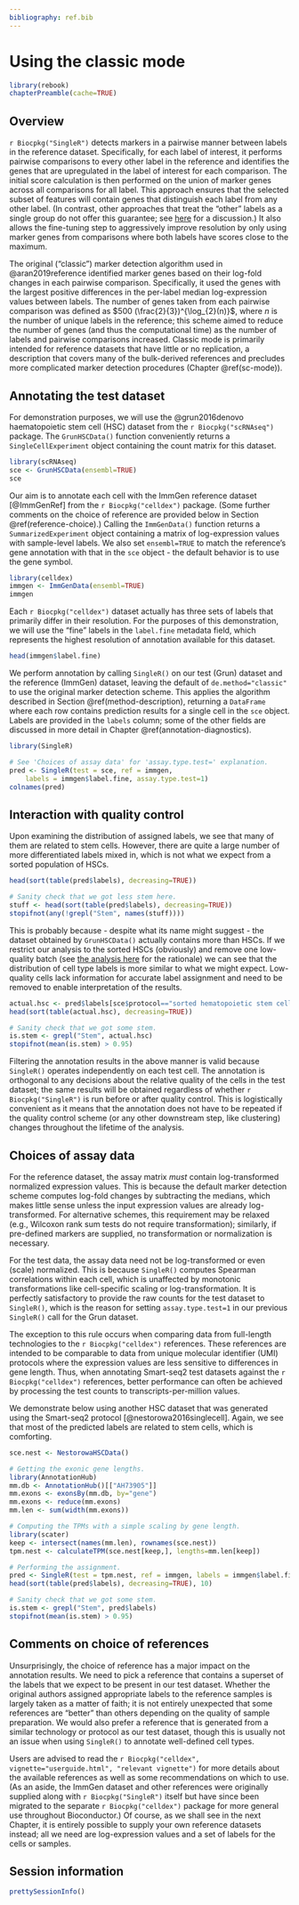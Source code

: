 ```yaml
---
bibliography: ref.bib
---
```


# Using the classic mode {#classic-mode}

```r
library(rebook)
chapterPreamble(cache=TRUE)
```

## Overview

`r Biocpkg("SingleR")` detects markers in a pairwise manner between labels in the reference dataset.
Specifically, for each label of interest, it performs pairwise comparisons to every other label in the reference
and identifies the genes that are upregulated in the label of interest for each comparison.
The initial score calculation is then performed on the union of marker genes across all comparisons for all label.
This approach ensures that the selected subset of features will contain genes that distinguish each label from any other label.
(In contrast, other approaches that treat the "other" labels as a single group do not offer this guarantee;
see [here](https://osca.bioconductor.org/marker-detection.html#standard-application) for a discussion.)
It also allows the fine-tuning step to aggressively improve resolution by only using marker genes 
from comparisons where both labels have scores close to the maximum.

The original ("classic") marker detection algorithm used in @aran2019reference identified marker genes 
based on their log-fold changes in each pairwise comparison.
Specifically, it used the genes with the largest positive differences in the per-label median log-expression values between labels.
The number of genes taken from each pairwise comparison was defined as $500 (\frac{2}{3})^{\log_{2}(n)}$,
where $n$ is the number of unique labels in the reference;
this scheme aimed to reduce the number of genes (and thus the computational time) as the number of labels and pairwise comparisons increased.
Classic mode is primarily intended for reference datasets that have little or no replication,
a description that covers many of the bulk-derived references 
and precludes more complicated marker detection procedures (Chapter \@ref(sc-mode)).

## Annotating the test dataset

For demonstration purposes, we will use the @grun2016denovo haematopoietic stem cell (HSC)
dataset from the `r Biocpkg("scRNAseq")` package.
The `GrunHSCData()` function conveniently returns a `SingleCellExperiment` 
object containing the count matrix for this dataset.

```r
library(scRNAseq)
sce <- GrunHSCData(ensembl=TRUE)
sce
```

Our aim is to annotate each cell with the ImmGen reference dataset [@ImmGenRef] from the `r Biocpkg("celldex")` package.
(Some further comments on the choice of reference are provided below in Section \@ref(reference-choice).)
Calling the `ImmGenData()` function returns a `SummarizedExperiment` object 
containing a matrix of log-expression values with sample-level labels.
We also set `ensembl=TRUE` to match the reference's gene annotation with that in the `sce` object -
the default behavior is to use the gene symbol.

```r
library(celldex)
immgen <- ImmGenData(ensembl=TRUE)
immgen
```

Each `r Biocpkg("celldex")` dataset actually has three sets of labels that primarily differ in their resolution.
For the purposes of this demonstration, we will use the "fine" labels in the `label.fine` metadata field,
which represents the highest resolution of annotation available for this dataset.

```r
head(immgen$label.fine)
```

We perform annotation by calling `SingleR()` on our test (Grun) dataset and the reference (ImmGen) dataset,
leaving the default of `de.method="classic"` to use the original marker detection scheme.
This applies the algorithm described in Section \@ref(method-description),
returning a `DataFrame` where each row contains prediction results for a single cell in the `sce` object.
Labels are provided in the `labels` column; some of the other fields are discussed in more detail in Chapter \@ref(annotation-diagnostics).

```r
library(SingleR)

# See 'Choices of assay data' for 'assay.type.test=' explanation.
pred <- SingleR(test = sce, ref = immgen, 
    labels = immgen$label.fine, assay.type.test=1)
colnames(pred)
```

## Interaction with quality control

Upon examining the distribution of assigned labels, we see that many of them are related to stem cells.
However, there are quite a large number of more differentiated labels mixed in,
which is not what we expect from a sorted population of HSCs.

```r
head(sort(table(pred$labels), decreasing=TRUE))
```

```r
# Sanity check that we got less stem here.
stuff <- head(sort(table(pred$labels), decreasing=TRUE))
stopifnot(any(!grepl("Stem", names(stuff))))
```

This is probably because - despite what its name might suggest -
the dataset obtained by `GrunHSCData()` actually contains more than HSCs.
If we restrict our analysis to the sorted HSCs (obviously) and remove one low-quality batch
(see [the analysis here](https://osca.bioconductor.org/merged-hcsc.html#quality-control-12) for the rationale)
we can see that the distribution of cell type labels is more similar to what we might expect.
Low-quality cells lack information for accurate label assignment and need to be removed to enable interpretation of the results.

```r
actual.hsc <- pred$labels[sce$protocol=="sorted hematopoietic stem cells" & sce$sample!="JC4"]
head(sort(table(actual.hsc), decreasing=TRUE))
```

```r
# Sanity check that we got some stem.
is.stem <- grepl("Stem", actual.hsc)
stopifnot(mean(is.stem) > 0.95)
```

Filtering the annotation results in the above manner is valid because `SingleR()` operates independently on each test cell.
The annotation is orthogonal to any decisions about the relative quality of the cells in the test dataset;
the same results will be obtained regardless of whether `r Biocpkg("SingleR")` is run before or after quality control.
This is logistically convenient as it means that the annotation does not have to be repeated 
if the quality control scheme (or any other downstream step, like clustering) changes throughout the lifetime of the analysis.

## Choices of assay data

For the reference dataset, the assay matrix _must_ contain log-transformed normalized expression values.
This is because the default marker detection scheme computes log-fold changes by subtracting the medians,
which makes little sense unless the input expression values are already log-transformed.
For alternative schemes, this requirement may be relaxed (e.g., Wilcoxon rank sum tests do not require transformation);
similarly, if pre-defined markers are supplied, no transformation or normalization is necessary.

For the test data, the assay data need not be log-transformed or even (scale) normalized.
This is because `SingleR()` computes Spearman correlations within each cell, 
which is unaffected by monotonic transformations like cell-specific scaling or log-transformation.
It is perfectly satisfactory to provide the raw counts for the test dataset to `SingleR()`,
which is the reason for setting `assay.type.test=1` in our previous `SingleR()` call for the Grun dataset.

The exception to this rule occurs when comparing data from full-length technologies to the `r Biocpkg("celldex")` references.
These references are intended to be comparable to data from unique molecular identifier (UMI) protocols
where the expression values are less sensitive to differences in gene length.
Thus, when annotating Smart-seq2 test datasets against the `r Biocpkg("celldex")` references,
better performance can often be achieved by processing the test counts to transcripts-per-million values.

We demonstrate below using another HSC dataset that was generated using the Smart-seq2 protocol [@nestorowa2016singlecell].
Again, we see that most of the predicted labels are related to stem cells, which is comforting.

```r
sce.nest <- NestorowaHSCData()

# Getting the exonic gene lengths.
library(AnnotationHub)
mm.db <- AnnotationHub()[["AH73905"]]
mm.exons <- exonsBy(mm.db, by="gene")
mm.exons <- reduce(mm.exons)
mm.len <- sum(width(mm.exons))

# Computing the TPMs with a simple scaling by gene length.
library(scater)
keep <- intersect(names(mm.len), rownames(sce.nest))
tpm.nest <- calculateTPM(sce.nest[keep,], lengths=mm.len[keep])

# Performing the assignment.
pred <- SingleR(test = tpm.nest, ref = immgen, labels = immgen$label.fine)
head(sort(table(pred$labels), decreasing=TRUE), 10)
```

```r
# Sanity check that we got some stem.
is.stem <- grepl("Stem", pred$labels)
stopifnot(mean(is.stem) > 0.95)
```

## Comments on choice of references {#reference-choice}

Unsurprisingly, the choice of reference has a major impact on the annotation results.
We need to pick a reference that contains a superset of the labels that we expect to be present in our test dataset.
Whether the original authors assigned appropriate labels to the reference samples is largely taken as a matter of faith;
it is not entirely unexpected that some references are "better" than others depending on the quality of sample preparation.
We would also prefer a reference that is generated from a similar technology or protocol as our test dataset,
though this is usually not an issue when using `SingleR()` to annotate well-defined cell types.

Users are advised to read the `r Biocpkg("celldex", vignette="userguide.html", "relevant vignette")` 
for more details about the available references as well as some recommendations on which to use.
(As an aside, the ImmGen dataset and other references were originally supplied along with `r Biocpkg("SingleR")` itself
but have since been migrated to the separate `r Biocpkg("celldex")` package for more general use throughout Bioconductor.)
Of course, as we shall see in the next Chapter, it is entirely possible to supply your own reference datasets instead; 
all we need are log-expression values and a set of labels for the cells or samples.

## Session information {-}

```r
prettySessionInfo()
```
